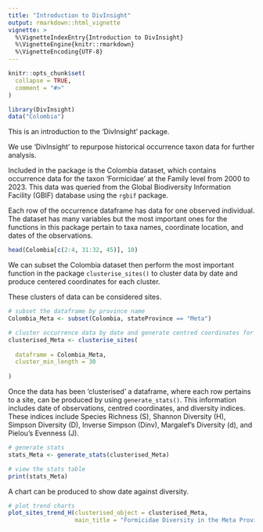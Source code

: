 ```yaml
---
title: "Introduction to DivInsight"
output: rmarkdown::html_vignette
vignette: >
  %\VignetteIndexEntry{Introduction to DivInsight}
  %\VignetteEngine{knitr::rmarkdown}
  %\VignetteEncoding{UTF-8}
---
```


```r
knitr::opts_chunk$set(
  collapse = TRUE,
  comment = "#>"
)
```

```r
library(DivInsight)
data("Colombia")
```

This is an introduction to the 'DivInsight' package.

We use 'DivInsight' to repurpose historical occurrence taxon data for further analysis.

Included in the package is the Colombia dataset, which contains occurrence data for the taxon 'Formicidae' at the Family level from 2000 to 2023. This data was queried from the Global Biodiversity Information Facility (GBIF) database using the `rgbif` package.

Each row of the occurrence dataframe has data for one observed individual. The dataset has many variables but the most important ones for the functions in this package pertain to taxa names, coordinate location, and dates of the observations. 

```r
head(Colombia[c(2:4, 31:32, 45)], 10)
```

We can subset the Colombia dataset then perform the most important function in the package `clusterise_sites()` to cluster data by date and produce centered coordinates for each cluster. 

These clusters of data can be considered sites. 

```r
# subset the dataframe by province name 
Colombia_Meta <- subset(Colombia, stateProvince == "Meta")

# cluster occurrence data by date and generate centred coordinates for each site
clusterised_Meta <- clusterise_sites(
  
  dataframe = Colombia_Meta,
  cluster_min_length = 30
  
)
```

Once the data has been 'clusterised' a dataframe, where each row pertains to a site, can be produced by using `generate_stats()`. This information includes date of observations, centred coordinates, and diversity indices. These indices include Species Richness (S), Shannon Diversity (H), Simpson Diversity (D), Inverse Simpson (Dinv), Margalef's Diversity (d), and Pielou's Evenness (J).

```r
# generate stats 
stats_Meta <- generate_stats(clusterised_Meta)

# view the stats table
print(stats_Meta)
```

A chart can be produced to show date against diversity. 

```r
# plot trend charts 
plot_sites_trend_H(clusterised_object = clusterised_Meta, 
                   main_title = "Formicidae Diversity in the Meta Province")
```
